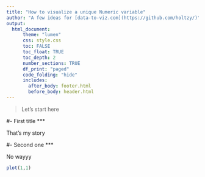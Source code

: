 ```yaml
---
title: "How to visualize a unique Numeric variable"
author: "A few ideas for [data-to-viz.com](https://github.com/holtzy/)"
output:
  html_document:
      theme: "lumen"
      css: style.css
      toc: FALSE
      toc_float: TRUE
      toc_depth: 2
      number_sections: TRUE
      df_print: "paged"
      code_folding: "hide"
      includes: 
        after_body: footer.html
        before_body: header.html
---
```


>Let's start here

#- First title
***

That's my story

#- Second one
***

No wayyy

```r
plot(1,1)
```

















